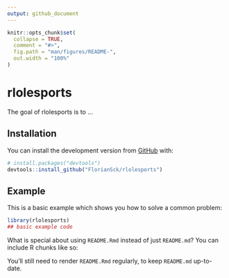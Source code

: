 ```yaml
---
output: github_document
---
```


<!-- README.md is generated from README.Rmd. Please edit that file -->

```r
knitr::opts_chunk$set(
  collapse = TRUE,
  comment = "#>",
  fig.path = "man/figures/README-",
  out.width = "100%"
)
```

# rlolesports

<!-- badges: start -->
<!-- badges: end -->

The goal of rlolesports is to ...

## Installation

You can install the development version from [GitHub](https://github.com/) with:

``` r
# install.packages("devtools")
devtools::install_github("FlorianSck/rlolesports")
```
## Example

This is a basic example which shows you how to solve a common problem:

```r
library(rlolesports)
## basic example code
```

What is special about using `README.Rmd` instead of just `README.md`? You can include R chunks like so:

You'll still need to render `README.Rmd` regularly, to keep `README.md` up-to-date.

